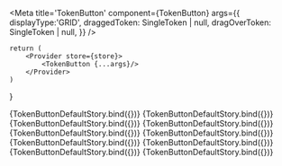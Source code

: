


<Meta 
	title='TokenButton'
	component={TokenButton}
	args={{
		displayType:'GRID',
		draggedToken: SingleToken | null,
  	dragOverToken: SingleToken | null,
	}}
/>

<ArgsTable of={TokenButton}/>

	return (
		<Provider store={store}>
			<TokenButton {...args}/>
		</Provider>
	)
}

<Canvas>
	<Story name='ColorSwatch' args={{
		token:{
      name: 'colors.foo',
      value: 'red',
		},
		type: TokenTypes.COLOR,
	}}>
		{TokenButtonDefaultStory.bind({})}
	</Story>
	<Story name='BorderRadius' args={{
		token:{
      name: 'border-radius.0',
    	type: TokenTypes.BORDER_RADIUS,
			value: '64px',
		},
		type: TokenTypes.OTHEERS,
	}}>
		{TokenButtonDefaultStory.bind({})}
	</Story>
	<Story name='Opacity' args={{
		token:{
      name: 'opacity.10',
    	type: TokenTypes.OPACITY,
			value: '10%',
			rawValue: '10%',
		},
		type: TokenTypes.OTHEERS,
	}}>
		{TokenButtonDefaultStory.bind({})}
	</Story>
	<Story name='Typography' args={{
		token:{
      name: 'typography.headlines.small',
			type: TokenTypes.TYPOGRAPHY,
			value: {
				fontFamily: 'Inter',
				fontWeight: 'Regular',
				lineHeight: 'AUTO',
				fontSize: '14',
				letterSpacing: '0%',
				paragraphSpacing: '0',
				textDecoration: 'none',
				textCase: 'none',
			},
		},
		type: TokenTypes.TYPOGRAPHY,
	}}>
		{TokenButtonDefaultStory.bind({})}
	</Story>
	<Story name='FontFamily' args={{
		token:{
      name: 'font-family.serif',
    	type: TokenTypes.FONT_FAMILIES,
    	value: 'IBM Plex Serif',
    	rawValue: 'IBM Plex Serif',
		},		
		type: TokenTypes.FONT_FAMILIES,
	}}>
		{TokenButtonDefaultStory.bind({})}
	</Story>
	<Story name='LineHeight' args={{
		token:{
      name: 'line-height.1',
			type: TokenTypes.LINE_HEIGHTS,
			value: '130%',
			rawValue: '130%',
		},		
		type: TokenTypes.LINE_HEIGHTS,
	}}>
		{TokenButtonDefaultStory.bind({})}
	</Story>
	<Story name='BoxShadow' args={{
		token:{
      name: 'typography.headlines.boxshadow',
			type: TokenTypes.BOX_SHADOW,
			value: {
				x: '2',
				y: '2',
				blur: '2',
				spread: '2',
				color: '#000000',
				type: BoxShadowTypes.DROP_SHADOW,
			},
		},
		type: TokenTypes.BOX_SHADOW,
	}}>
		{TokenButtonDefaultStory.bind({})}
	</Story>
	<Story name='FontWeight' args={{
		token:{
      name: 'font-weight.regular',
			type: TokenTypes.FONT_WEIGHTS,
			value: 'Regular',
			default: '400',
			rawValue: 'Regular',
		},
		type: TokenTypes.FONT_WEIGHTS,
	}}>
		{TokenButtonDefaultStory.bind({})}
	</Story>
	<Story name='FontStyle' args={{
		token:{
      name: 'font-style.normal',
			type: TokenTypes.OTHER,
			value: 'normal',
			rawValue: 'normal',
		},
		type: TokenTypes.OTHER,
	}}>
		{TokenButtonDefaultStory.bind({})}
	</Story>
	<Story name='Sizing' args={{
		token:{
      name: 'size.6',
			type: TokenTypes.SIZING,
			value: '2',
			rawValue: '2',
		},
		type: TokenTypes.SIZE,
	}}>
		{TokenButtonDefaultStory.bind({})}
	</Story>
</Canvas>